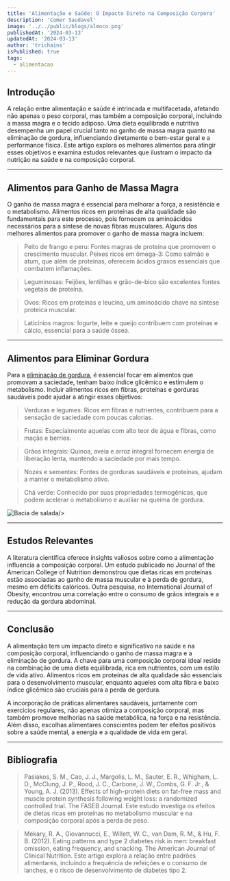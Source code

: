 ```yaml
---
title: 'Alimentação e Saúde: O Impacto Direto na Composição Corpora'
description: 'Comer Saudavel'
image: '../../public/blogs/almoco.png'
publishedAt: '2024-03-13'
updatedAt: '2024-03-13'
author: 'trichains'
isPublished: true
tags:
  - alimentacao
---
```


## Introdução

A relação entre alimentação e saúde é intrincada e multifacetada, afetando não apenas o peso corporal, mas também a composição corporal, incluindo a massa magra e o tecido adiposo. Uma dieta equilibrada e nutritiva desempenha um papel crucial tanto no ganho de massa magra quanto na eliminação de gordura, influenciando diretamente o bem-estar geral e a performance física. Este artigo explora os melhores alimentos para atingir esses objetivos e examina estudos relevantes que ilustram o impacto da nutrição na saúde e na composição corporal.

---

## Alimentos para Ganho de Massa Magra

 O ganho de massa magra é essencial para melhorar a força, a resistência e o metabolismo. Alimentos ricos em proteínas de alta qualidade são fundamentais para este processo, pois fornecem os aminoácidos necessários para a síntese de novas fibras musculares. Alguns dos melhores alimentos para promover o ganho de massa magra incluem:
  
 > Peito de frango e peru: Fontes magras de proteína que promovem o crescimento muscular.
Peixes ricos em ômega-3: Como salmão e atum, que além de proteínas, oferecem ácidos graxos essenciais que combatem inflamações.

 > Leguminosas: Feijões, lentilhas e grão-de-bico são excelentes fontes vegetais de proteína.

 > Ovos: Ricos em proteínas e leucina, um aminoácido chave na síntese proteica muscular.

 > Laticínios magros: Iogurte, leite e queijo contribuem com proteínas e cálcio, essencial para a saúde óssea.

---

## Alimentos para Eliminar Gordura

 Para a [eliminação de gordura](https://floraxil.com/?utm_source=backlink1-floraxil), é essencial focar em alimentos que promovam a saciedade, tenham baixo índice glicêmico e estimulem o metabolismo. Incluir alimentos ricos em fibras, proteínas e gorduras saudáveis pode ajudar a atingir esses objetivos:

> Verduras e legumes: Ricos em fibras e nutrientes, contribuem para a sensação de saciedade com poucas calorias.

> Frutas: Especialmente aquelas com alto teor de água e fibras, como maçãs e berries.

> Grãos integrais: Quinoa, aveia e arroz integral fornecem energia de liberação lenta, mantendo a saciedade por mais tempo.

> Nozes e sementes: Fontes de gorduras saudáveis e proteínas, ajudam a manter o metabolismo ativo.

> Chá verde: Conhecido por suas propriedades termogênicas, que podem acelerar o metabolismo e auxiliar na queima de gordura.

<div style={{ display: 'flex', justifyContent: 'center' }}>
  <Image
    src="/blog/blogs/salada.png"
    width={400}
    height={404}
    alt="Bacia de salada"
    
  />
</div>

---

## Estudos Relevantes

A literatura científica oferece insights valiosos sobre como a alimentação influencia a composição corporal. Um estudo publicado no Journal of the American College of Nutrition demonstrou que dietas ricas em proteínas estão associadas ao ganho de massa muscular e à perda de gordura, mesmo em déficits calóricos. Outra pesquisa, no International Journal of Obesity, encontrou uma correlação entre o consumo de grãos integrais e a redução da gordura abdominal.

---

## Conclusão


A alimentação tem um impacto direto e significativo na saúde e na composição corporal, influenciando o ganho de massa magra e a eliminação de gordura. A chave para uma composição corporal ideal reside na combinação de uma dieta equilibrada, rica em nutrientes, com um estilo de vida ativo. Alimentos ricos em proteínas de alta qualidade são essenciais para o desenvolvimento muscular, enquanto aqueles com alta fibra e baixo índice glicêmico são cruciais para a perda de gordura.

A incorporação de práticas alimentares saudáveis, juntamente com exercícios regulares, não apenas otimiza a composição corporal, mas também promove melhorias na saúde metabólica, na força e na resistência. Além disso, escolhas alimentares conscientes podem ter efeitos positivos sobre a saúde mental, a energia e a qualidade de vida em geral.

---

## Bibliografia

> Pasiakos, S. M., Cao, J. J., Margolis, L. M., Sauter, E. R., Whigham, L. D., McClung, J. P., Rood, J. C., Carbone, J. W., Combs, G. F. Jr., & Young, A. J. (2013). Effects of high-protein diets on fat-free mass and muscle protein synthesis following weight loss: a randomized controlled trial. The FASEB Journal. Este estudo investiga os efeitos de dietas ricas em proteínas no metabolismo muscular e na composição corporal após a perda de peso.

> Mekary, R. A., Giovannucci, E., Willett, W. C., van Dam, R. M., & Hu, F. B. (2012). Eating patterns and type 2 diabetes risk in men: breakfast omission, eating frequency, and snacking. The American Journal of Clinical Nutrition. Este artigo explora a relação entre padrões alimentares, incluindo a frequência de refeições e o consumo de lanches, e o risco de desenvolvimento de diabetes tipo 2.